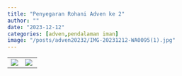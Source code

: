 ```yaml
---
title: "Penyegaran Rohani Adven ke 2"
author: ""
date: "2023-12-12"
categories: [adven,pendalaman iman]
image: "/posts/adven20232/IMG-20231212-WA0095(1).jpg"
---
```


|                                                |                                                   |
|------------------------------------------------|---------------------------------------------------|
| ![](/posts/adven20232/IMG-20231212-WA0088.jpg) | ![](/posts/adven20232/IMG-20231212-WA0095(1).jpg) |
